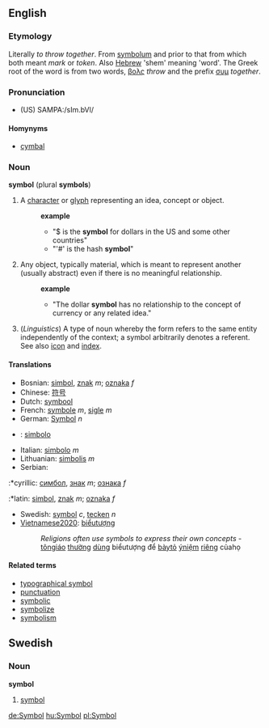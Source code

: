 {{rfc}}
==English==
===Etymology===
Literally ''to throw together''. From {{LL.}} [[symbolum]] and prior to that from {{Gr.}} which both meant ''mark'' or ''token''.  Also [[Hebrew]] 'shem' meaning 'word'. The Greek root of the word is from two words, [[βολς]] ''throw'' and the prefix [[συμ]] ''together''.

===Pronunciation===
*(US) SAMPA:/sIm.bVl/

====Homynyms====
* [[cymbal]]

===Noun===
'''symbol''' (plural '''symbols''')
# A [[character]] or [[glyph]] representing an idea, concept or object.
#:'''example'''
#:*"$ is the '''symbol''' for dollars in the US and some other countries"
#:*"'#' is the hash '''symbol'''"
# Any object, typically material, which is meant to represent another (usually abstract) even if there is no meaningful relationship. 
#:'''example'''
#:*"The dollar '''symbol''' has no relationship to the concept of currency or any related idea."
# (''Linguistics'') A type of noun whereby the form refers to the same entity independently of the context; a symbol arbitrarily denotes a referent. See also [[icon]] and [[index]].

====Translations====
*Bosnian: [[simbol]], [[znak]] ''m''; [[oznaka]] ''f''
*Chinese: [[符号]]
*Dutch: [[symbool]]
*French: [[symbole]] ''m'', [[sigle]] ''m''
*German: [[Symbol]] ''n''
*{{io}} : [[simbolo]]
*Italian: [[simbolo]] ''m''
*Lithuanian: [[simbolis]] ''m''
*Serbian:
:*cyrillic: [[симбол]], [[знак]] ''m''; [[ознака]] ''f''
:*latin: [[simbol]], [[znak]] ''m''; [[oznaka]] ''f''
*Swedish: [[symbol#Swedish|symbol]] ''c'', [[tecken]] ''n''
*[[Vietnamese2020]]: [[biểutượng]]
*:''Religions often use symbols to express their own concepts'' - [[tôngiáo]] [[thường]] [[dùng]] biểutượng để [[bàytỏ]] [[ýniệm]] [[riêng]] củahọ

====Related terms====
*[[typographical symbol]]
*[[punctuation]]
*[[symbolic]]
*[[symbolize]]
*[[symbolism]]

==Swedish==
===Noun===
'''symbol'''
#[[symbol#English|symbol]]

[[de:Symbol]]
[[hu:Symbol]]
[[pl:Symbol]]